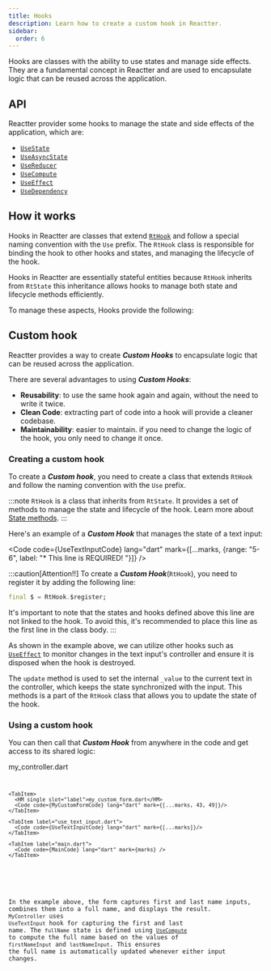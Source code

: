 ```yaml
---
title: Hooks
description: Learn how to create a custom hook in Reactter.
sidebar:
  order: 6
---
```




Hooks are classes with the ability to use states and manage side effects. They are a fundamental concept in Reactter and are used to encapsulate logic that can be reused across the application.

## API

Reactter provider some hooks to manage the state and side effects of the application, which are:

- <HT>[`UseState`](/reactter/api/hooks/use_state)</HT>
- <HT>[`UseAsyncState`](/reactter/api/hooks/use_async_state)</HT>
- <HT>[`UseReducer`](/reactter/api/hooks/use_reducer)</HT>
- <HT>[`UseCompute`](/reactter/api/hooks/use_compute)</HT>
- <HT>[`UseEffect`](/reactter/api/hooks/use_effect)</HT>
- <HT>[`UseDependency`](/reactter/api/hooks/use_instance)</HT>

## How it works

Hooks in Reactter are classes that extend <HT><a href="https://pub.dev/documentation/reactter/latest/reactter/RtHook-class.html" target="_blank">`RtHook`</a></HT> and follow a special naming convention with the  <HT>`Use`</HT>  prefix. The <HT>`RtHook`</HT> class is responsible for binding the hook to other hooks and states, and managing the lifecycle of the hook.

Hooks in Reactter are essentially stateful entities because <HT>`RtHook`</HT> inherits from <HT>`RtState`</HT> this inheritance allows hooks to manage both state and lifecycle methods efficiently.

To manage these aspects, Hooks provide the following:
<StateMethodsLite/>

## Custom hook

Reactter provides a way to create _**Custom Hooks**_ to encapsulate logic that can be reused across the application.

There are several advantages to using _**Custom Hooks**_:

- **Reusability**: to use the same hook again and again, without the need to write it twice.
- **Clean Code**: extracting part of code into a hook will provide a cleaner codebase.
- **Maintainability**: easier to maintain. if you need to change the logic of the hook, you only need to change it once.

### Creating a custom hook

To create a _**Custom hook**_, you need to create a class that extends <HT>`RtHook`</HT> and follow the naming convention with the <HT>`Use`</HT> prefix.

:::note
<HT>`RtHook`</HT> is a class that inherits from <HT>`RtState`</HT>.
It provides a set of methods to manage the state and lifecycle of the hook.
Learn more about [State methods](/reactter/core_concepts/state_management/#state-methods).
:::

Here's an example of a _**Custom Hook**_ that manages the state of a text input:

<Code code={UseTextInputCode} lang="dart" mark={[...marks, {range: "5-6", label: "*      This line is REQUIRED!        "}]} />

:::caution[Attention!!]
To create a _**Custom Hook**_(<HT>`RtHook`</HT>), you need to register it by adding the following line:

```dart showLineNumbers=false
final $ = RtHook.$register;
```

It's important to note that the states and hooks defined above this line are not linked to the hook.
To avoid this, it's recommended to place this line as the first line in the class body.
:::

As shown in the example above, we can utilize other hooks such as <HT>[`UseEffect`](/reactter/api/hooks/use_effect)</HT> to monitor changes in the text input's controller and ensure it is disposed when the hook is destroyed.

The <HM>`update`</HM> method is used to set the internal `_value` to the current text in the controller, which keeps the state synchronized with the input.
This methods is a part of the <HT>`RtHook`</HT> class that allows you to update the state of the hook.

### Using a custom hook

You can then call that _**Custom Hook**_ from anywhere in the code and get access to its shared logic:

<CodeTabs>
  <ZappButton path="examples/custom_hook"/>

  <Tabs>
    <TabItem>
      <HM single slot="label">my_controller.dart</HM>
      <Code code={MyControllerCode} lang="dart" mark={[...marks, {range: "5-6"}, 11, 12]}/>
    </TabItem>

    <TabItem>
      <HM single slot="label">my_custom_form.dart</HM>
      <Code code={MyCustomFormCode} lang="dart" mark={[...marks, 43, 49]}/>
    </TabItem>

    <TabItem label="use_text_input.dart">
      <Code code={UseTextInputCode} lang="dart" mark={[...marks]}/>
    </TabItem>

    <TabItem label="main.dart">
      <Code code={MainCode} lang="dart" mark={marks} />
    </TabItem>
  </Tabs>
</CodeTabs>

In the example above, the form captures first and last name inputs, combines them into a full name, and displays the result.
<HT>`MyController`</HT> uses <HT>`UseTextInput`</HT> hook for capturing the first and last name.
The `fullName` state is defined using <HT>[`UseCompute`](/reactter/api/hooks/use_compute)</HT> to compute the full name based on the values of `firstNameInput` and `lastNameInput`. This ensures the full name is automatically updated whenever either input changes.

